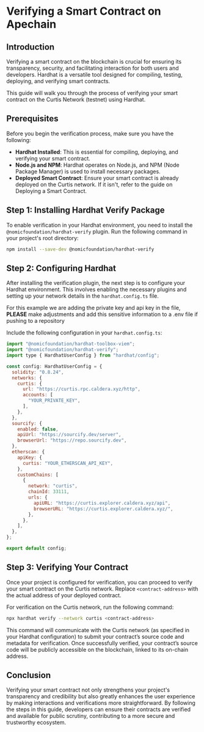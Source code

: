 
# Verifying a Smart Contract on Apechain

## Introduction
Verifying a smart contract on the blockchain is crucial for ensuring its transparency, security, and facilitating interaction for both users and developers. Hardhat is a versatile tool designed for compiling, testing, deploying, and verifying smart contracts.

This guide will walk you through the process of verifying your smart contract on the Curtis Network (testnet) using Hardhat.

## Prerequisites
Before you begin the verification process, make sure you have the following:

- **Hardhat Installed**: This is essential for compiling, deploying, and verifying your smart contract.
- **Node.js and NPM**: Hardhat operates on Node.js, and NPM (Node Package Manager) is used to install necessary packages.
- **Deployed Smart Contract**: Ensure your smart contract is already deployed on the Curtis network. If it isn't, refer to the guide on Deploying a Smart Contract.

## Step 1: Installing Hardhat Verify Package
To enable verification in your Hardhat environment, you need to install the `@nomicfoundation/hardhat-verify` plugin. Run the following command in your project's root directory:

```bash
npm install --save-dev @nomicfoundation/hardhat-verify
```

## Step 2: Configuring Hardhat
After installing the verification plugin, the next step is to configure your Hardhat environment. This involves enabling the necessary plugins and setting up your network details in the ```hardhat.config.ts``` file.

<Callout type="warning">For this example we are adding the private key and api key in the file, **PLEASE** make adjustments and add this sensitive information to a .env file if pushing to a repository </Callout>

Include the following configuration in your ```hardhat.config.ts```:

```js {11, 22}
import "@nomicfoundation/hardhat-toolbox-viem";
import "@nomicfoundation/hardhat-verify";
import type { HardhatUserConfig } from "hardhat/config";

const config: HardhatUserConfig = {
  solidity: "0.8.24",
  networks: {
    curtis: {
      url: "https://curtis.rpc.caldera.xyz/http",
      accounts: [
        "YOUR_PRIVATE_KEY",
      ],
    },
  },
  sourcify: {
    enabled: false,
    apiUrl: "https://sourcify.dev/server",
    browserUrl: "https://repo.sourcify.dev",
  },
  etherscan: {
    apiKey: {
      curtis: "YOUR_ETHERSCAN_API_KEY",
    },
    customChains: [
      {
        network: "curtis",
        chainId: 33111,
        urls: {
          apiURL: "https://curtis.explorer.caldera.xyz/api",
          browserURL: "https://curtis.explorer.caldera.xyz/",
        },
      },
    ],
  },
};

export default config;
```

## Step 3: Verifying Your Contract

Once your project is configured for verification, you can proceed to verify your smart contract on the Curtis network. Replace `<contract-address>` with the actual address of your deployed contract.

For verification on the Curtis network, run the following command:

```bash
npx hardhat verify --network curtis <contract-address>
```

This command will communicate with the Curtis network (as specified in your Hardhat configuration) to submit your contract’s source code and metadata for verification. Once successfully verified, your contract’s source code will be publicly accessible on the blockchain, linked to its on-chain address.

## Conclusion
Verifying your smart contract not only strengthens your project's transparency and credibility but also greatly enhances the user experience by making interactions and verifications more straightforward. By following the steps in this guide, developers can ensure their contracts are verified and available for public scrutiny, contributing to a more secure and trustworthy ecosystem.